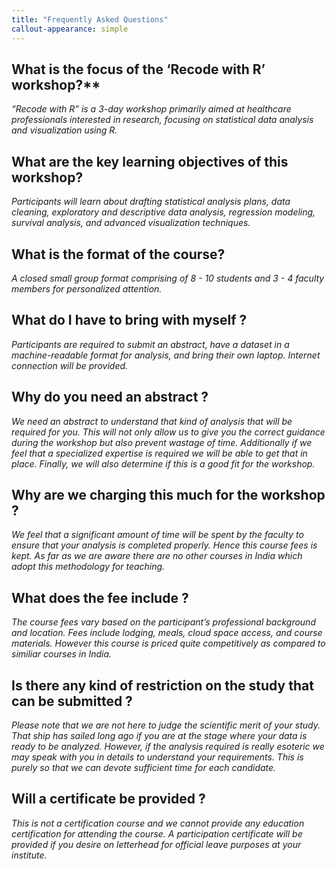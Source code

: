 ```yaml
---
title: "Frequently Asked Questions"
callout-appearance: simple
---
```


::: callout
## What is the focus of the 'Recode with R' workshop?\*\*

*"Recode with R" is a 3-day workshop primarily aimed at healthcare professionals interested in research, focusing on statistical data analysis and visualization using R.*
:::

::: callout
## What are the key learning objectives of this workshop?

*Participants will learn about drafting statistical analysis plans, data cleaning, exploratory and descriptive data analysis, regression modeling, survival analysis, and advanced visualization techniques.*
:::

::: callout
## What is the format of the course?

*A closed small group format comprising of 8 - 10 students and 3 - 4 faculty members for personalized attention.*
:::

::: callout
## What do I have to bring with myself ?

*Participants are required to submit an abstract, have a dataset in a machine-readable format for analysis, and bring their own laptop. Internet connection will be provided.*
:::

::: callout
## Why do you need an abstract ?

*We need an abstract to understand that kind of analysis that will be required for you. This will not only allow us to give you the correct guidance during the workshop but also prevent wastage of time. Additionally if we feel that a specialized expertise is required we will be able to get that in place. Finally, we will also determine if this is a good fit for the workshop.*
:::

::: callout
## Why are we charging this much for the workshop ?

*We feel that a significant amount of time will be spent by the faculty to ensure that your analysis is completed properly. Hence this course fees is kept. As far as we are aware there are no other courses in India which adopt this methodology for teaching.*
:::

::: callout
## What does the fee include ?

*The course fees vary based on the participant's professional background and location. Fees include lodging, meals, cloud space access, and course materials. However this course is priced quite competitively as compared to similiar courses in India.*
:::

::: callout
## Is there any kind of restriction on the study that can be submitted ?

*Please note that we are not here to judge the scientific merit of your study. That ship has sailed long ago if you are at the stage where your data is ready to be analyzed. However, if the analysis required is really esoteric we may speak with you in details to understand your requirements. This is purely so that we can devote sufficient time for each candidate.*
:::

::: callout
## Will a certificate be provided ?

*This is not a certification course and we cannot provide any education certification for attending the course. A participation certificate will be provided if you desire on letterhead for official leave purposes at your institute.*
:::
